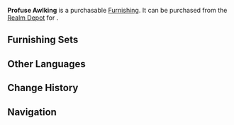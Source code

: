{{Furnishing Infobox
|id             = 372423
|image          = Item Profuse Awlking.png
|category       = Landform
|subcategory    = Shrub
|rarity         = 2
|adeptal_energy = 10
|load           = 50
|reduced_load   = 50
|description    = A tall and upright plant with luxurious leaves and branches. It was given the nickname "Awlking" for the sheer vitality of its leaves.
|source1        = [[Realm Depot]]
}}
'''Profuse Awlking''' is a purchasable [[Furnishing]]. It can be purchased from the [[Realm Depot]] for {{Item|Realm Currency|30|x=40}}.

==Furnishing Sets==
{{Craft Usage}}

==Other Languages==
{{Other Languages
|en      = Profuse Awlking
|zhs     = 丛生蝶绿
|zhs_rm  = Cóngshēng Dié Lǜ
|zht     = 叢生蝶綠
|zht_rm  = Cóngshēng Dié Lǜ
|zh_tl   = 
|ja      = 群生蝶緑
|ja_rm   = Gunsei Chouryoku{{Assumed}}
|ja_tl   = Profuse Butterfly-Green
|ko      = 무성한 접록
|ko_rm   = 
|ko_tl   = 
|es      = Planta alas de mariposa exuberante
|es_tl   = 
|fr      = Feuillage-papillon exubérant
|fr_tl   = Exuberant Butterfly-Foliage
|ru      = Густое бабочковое дерево
|ru_tl   = 
|th      = ต้นใบผีเสื้อเขียว
|th_rm   = 
|th_tl   = 
|vi      = Điệp Lục Tươi Tốt
|vi_tl   = 
|de      = Üppige Schmetterlingsblätter
|de_tl   = Lush Butterfly Leaves
|id      = Awlking Berlimpah
|id_tl   = Abundant Awlking
|pt      = Planta Borboleta Exuberante
|pt_tl   = 
}}

==Change History==
{{Change History|1.5}}

==Navigation==
{{Furnishing Navbox/Exterior|Landform}}